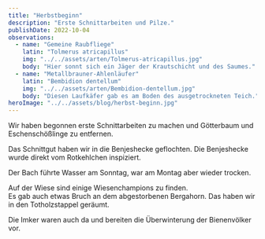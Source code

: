 ```yaml
---
title: "Herbstbeginn"
description: "Erste Schnittarbeiten und Pilze."
publishDate: 2022-10-04
observations:
  - name: "Gemeine Raubfliege"
    latin: "Tolmerus atricapillus"
    img: "../../assets/arten/Tolmerus-atricapillus.jpg"
    body: "Hier sonnt sich ein Jäger der Krautschicht und des Saumes."
  - name: "Metallbrauner-Ahlenläufer"
    latin: "Bembidion dentellum"
    img: "../../assets/arten/Bembidion-dentellum.jpg"
    body: "Diesen Laufkäfer gab es am Boden des ausgetrockneten Teich."
heroImage: "../../assets/blog/herbst-beginn.jpg"
---
```



Wir haben begonnen erste Schnittarbeiten zu machen und Götterbaum und Eschenschößlinge zu entfernen.

Das Schnittgut haben wir in die Benjeshecke geflochten.
Die Benjeshecke wurde direkt vom Rotkehlchen inspiziert.

Der Bach führte Wasser am Sonntag, war am Montag aber wieder trocken.

Auf der Wiese sind einige Wiesenchampions zu finden.  
Es gab auch etwas Bruch an dem abgestorbenen Bergahorn. Das haben wir in den Totholzstappel geräumt.

Die Imker waren auch da und bereiten die Überwinterung der Bienenvölker vor.
